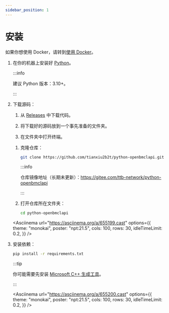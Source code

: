 ```yaml
---
sidebar_position: 1
---
```



# 安装

如果你想使用 Docker，请转到[使用 Docker](/docs/use-docker)。

1. 在你的机器上安装好 [Python](https://www.python.org/)。

    :::info

    建议 Python 版本：3.10+。

    :::

2. 下载源码：

    <Tabs>
    <TabItem value="c1" label="下载 Release" default>

    1. 从 [Releases](https://github.com/TTB-Network/python-openbmclapi/releases) 中下载代码。

    2. 将下载好的源码放到一个事先准备的文件夹。

    3. 在文件夹中打开终端。

    </TabItem>
    <TabItem value="c2" label="使用 Git 克隆">

    1. 克隆仓库：

        ```sh
        git clone https://github.com/tianxiu2b2t/python-openbmclapi.git
        ```

        :::info

        仓库镜像地址（长期未更新）：https://gitee.com/ttb-network/python-openbmclapi

        :::

    2. 打开仓库所在文件夹：

        ```sh
        cd python-openbmclapi
        ```
    
    <Asciinema
    url="https://asciinema.org/a/655199.cast"
    options={{
        theme: "monokai",
        poster: "npt:21.5",
        cols: 100,
        rows: 30,
        idleTimeLimit: 0.2,
    }}
    />

    </TabItem>
    </Tabs>

3. 安装依赖：

    ```sh
    pip install -r requirements.txt
    ```

    :::tip

    你可能需要先安装 [Microsoft C++ 生成工具](https://visualstudio.microsoft.com/visual-cpp-build-tools/)。

    :::

    <Asciinema
    url="https://asciinema.org/a/655200.cast"
    options={{
        theme: "monokai",
        poster: "npt:21.5",
        cols: 100,
        rows: 30,
        idleTimeLimit: 0.2,
    }}
    />
